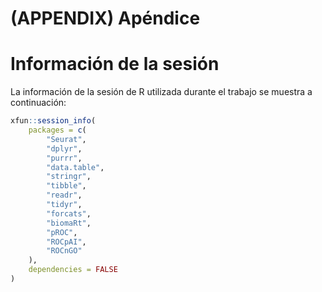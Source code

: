 # (APPENDIX) Apéndice {-}

# Información de la sesión {#session-info}

La información de la sesión de R utilizada durante el trabajo se muestra a continuación:

```r
xfun::session_info(
    packages = c(
        "Seurat",
        "dplyr",
        "purrr",
        "data.table",
        "stringr",
        "tibble",
        "readr",
        "tidyr",
        "forcats",
        "biomaRt",
        "pROC",
        "ROCpAI",
        "ROCnGO"
    ),
    dependencies = FALSE
)
```


